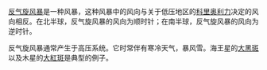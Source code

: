 {{unreferenced|time=2018-10-29T12:56:40+00:00}}
[[反气旋风暴|反气旋风暴]]是一种风暴，这种风暴中的风向与关于低压地区的[[科里奥利力|科里奥利力]]决定的风向相反。在北半球，反气旋风暴的风向为顺时针；在南半球，反气旋风暴的风向为逆时针。

反气旋风暴通常产生于高压系统。它时常伴有寒冷天气，暴风雪。海王星的[[大黑斑|大黑斑]]以及木星的[[大紅斑|大紅斑]]是典型的例子。

{{气象小作品}}